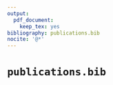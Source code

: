 ```yaml
---
output:
  pdf_document:
    keep_tex: yes
bibliography: publications.bib
nocite: '@*'
---
```


# `publications.bib`
